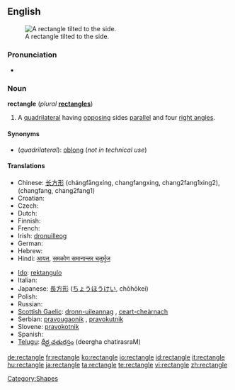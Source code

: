 {{wikipedia}}
==English==
[[Image:Geometry Rectangle.png|thumb|right|A rectangle tilted to the side.]]

===Pronunciation===
*{{audio|en-us-rectangle.ogg|Audio (US)}}

===Noun===
'''rectangle''' (''plural'' '''[[rectangles]]''')

# {{geometry}} A [[quadrilateral]] having [[opposing]] sides [[parallel]] and four [[right angle]]s.

====Synonyms====
*(''quadrilateral''): [[oblong]] (''not in technical use'')

====Translations====
{{trans-top|quadrilateral}}
* Chinese: [[长方形]] (chángfāngxíng, changfangxing, chang2fang1xing2), (changfang, chang2fang1)
* Croatian: {{t-|hr|pravokutnik|m}}
* Czech: {{t-|cs|obdélník|m}}
* Dutch: {{t+|nl|rechthoek}}
* Finnish: {{t+|fi|suorakulmio}}
* French: {{t+|fr|rectangle|m}}
* Irish: [[dronuilleog]]
* German: {{t+|de|Rechteck|n}}
* Hebrew: {{he-translation|מלבן|malbén}} {{m}}
* Hindi: [[आयत]], [[समकोण समानान्तर चतुर्भुज]]
{{trans-mid}}
* [[Ido]]: [[rektangulo]]
* Italian: {{t-|it|rettangolo|m}}
* Japanese: [[長方形]] ([[ちょうほうけい]], chōhōkei)
* Polish: {{t+|pl|prostokąt}}
* Russian: {{t+|ru|прямоугольник|sc=Cyrl}}
* [[Scottish Gaelic]]: [[dronn-uileannag]] {{f}}, [[ceart-cheàrnach]] {{m}}
* Serbian: [[pravougaonik]] {{m}}, [[pravokutnik]] {{m}}
* Slovene: [[pravokotnik]] {{m}}
* Spanish: {{t+|es|rectángulo|m}}
* [[Telugu]]: [[దీర్ఘ చతురస్రం]] (deergha chatirasraM)
{{trans-bottom}}

[[Category:Shapes]]

[[de:rectangle]]
[[fr:rectangle]]
[[ko:rectangle]]
[[io:rectangle]]
[[id:rectangle]]
[[it:rectangle]]
[[hu:rectangle]]
[[ja:rectangle]]
[[ta:rectangle]]
[[te:rectangle]]
[[vi:rectangle]]
[[zh:rectangle]]